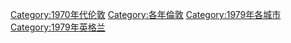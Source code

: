 [[Category:1970年代伦敦|Category:1970年代伦敦]]
[[Category:各年倫敦|Category:各年倫敦]]
[[Category:1979年各城市|Category:1979年各城市]]
[[Category:1979年英格兰|Category:1979年英格兰]]